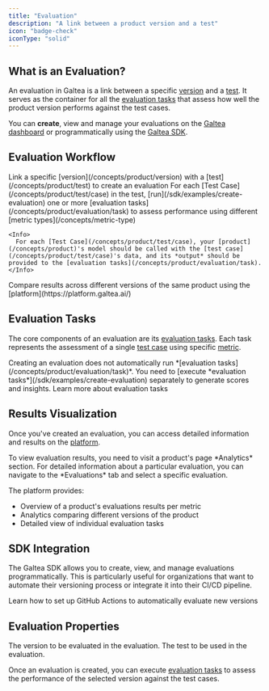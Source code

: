 ```yaml
---
title: "Evaluation"
description: "A link between a product version and a test"
icon: "badge-check"
iconType: "solid"
---
```



## What is an Evaluation?

An evaluation in Galtea is a link between a specific [version](/concepts/product/version) and a [test](/concepts/product/test). It serves as the container for all the [evaluation tasks](/concepts/product/evaluation/task) that assess how well the product version performs against the test cases.

You can **create**, view and manage your evaluations on the [Galtea dashboard](https://platform.galtea.ai/) or programmatically using the [Galtea SDK](/sdk/api/evaluation/service).

## Evaluation Workflow

<Steps>
  <Step title="Create an Evaluation">Link a specific [version](/concepts/product/version) with a [test](/concepts/product/test) to create an evaluation</Step>
  <Step title="Execute Evaluation Tasks">
    For each [Test Case](/concepts/product/test/case) in the test, [run](/sdk/examples/create-evaluation) one or more [evaluation tasks](/concepts/product/evaluation/task) to assess performance using different [metric types](/concepts/metric-type)
  
    <Info>
      For each [Test Case](/concepts/product/test/case), your [product](/concepts/product)'s model should be called with the [test case](/concepts/product/test/case)'s data, and its *output* should be provided to the [evaluation tasks](/concepts/product/evaluation/task).
    </Info>
  </Step>
  <Step title="Review Results">Compare results across different versions of the same product using the [platform](https://platform.galtea.ai/)</Step>
</Steps>

## Evaluation Tasks

The core components of an evaluation are its [evaluation tasks](/concepts/product/evaluation/task). Each task represents the assessment of a single [test case](/concepts/product/test/case) using specific [metric](/concepts/metric-type).

<Note>
  Creating an evaluation does not automatically run *[evaluation tasks](/concepts/product/evaluation/task)*. You need to [execute *evaluation tasks*](/sdk/examples/create-evaluation) separately to generate scores and insights.
</Note>

<Card title="Evaluation Task" icon="clipboard-check" iconType="solid" href="/concepts/product/evaluation/task">
  Learn more about evaluation tasks
</Card>

## Results Visualization

Once you've created an evaluation, you can access detailed information and results on the [platform](https://platform.galtea.ai/).

<Info>
  To view evaluation results, you need to visit a product's page *Analytics* section. For detailed information about a particular evaluation, you can navigate to the *Evaluations* tab and select a specific evaluation.
</Info>

The platform provides:
- Overview of a product's evaluations results per metric
- Analytics comparing different versions of the product
- Detailed view of individual evaluation tasks

## SDK Integration

The Galtea SDK allows you to create, view, and manage evaluations programmatically. This is particularly useful for organizations that want to automate their versioning process or integrate it into their CI/CD pipeline.

<CardGroup cols={2}>
  <SDKEvaluationServiceCard />
  <Card title="GitHub Actions" icon="code-compare" href="/sdk/integrations/github-actions">
    Learn how to set up GitHub Actions to automatically evaluate new versions
  </Card>
</CardGroup>

## Evaluation Properties

<ResponseField name="Version" type="Version" required>
  The version to be evaluated in the evaluation.
</ResponseField>

<ResponseField name="Test" type="Test" required>
  The test to be used in the evaluation.
</ResponseField>

Once an evaluation is created, you can execute [evaluation tasks](/concepts/product/evaluation/task) to assess the performance of the selected version against the test cases.


